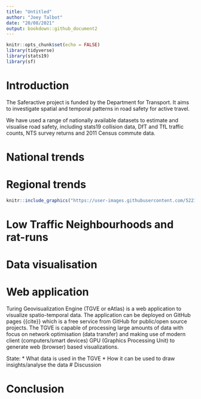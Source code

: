 ```yaml
---
title: "Untitled"
author: "Joey Talbot"
date: "20/08/2021"
output: bookdown::github_document2
---
```


```r
knitr::opts_chunk$set(echo = FALSE)
library(tidyverse)
library(stats19)
library(sf)
```

# Introduction

The Saferactive project is funded by the Department for Transport. 
It aims to investigate spatial and temporal patterns in road safety for active travel. 

We have used a range of nationally available datasets to estimate and visualise road safety, including stats19 collision data, DfT and TfL traffic counts, NTS survey returns and 2011 Census commute data.  


# National trends

# Regional trends

```r
knitr::include_graphics("https://user-images.githubusercontent.com/52210872/130223840-b976303f-aa59-48ad-9987-57c9947bf3cd.png")
```



# Low Traffic Neighbourhoods and rat-runs

# Data visualisation

# Web application

Turing Geovisualization Engine (TGVE or eAtlas) is a web application to visualize spatio-temporal data. The application can be deployed on GitHub pages {{cite}} which is a free service from GitHub for public/open source projects. The TGVE is capable of processing large amounts of data with focus on network optimisation (data transfer) and making use of modern client (computers/smart devices) GPU (Graphics Processing Unit) to generate web (browser) based visualizations.

State:
* What data is used in the TGVE
* How it can be used to draw insights/analyse the data
# Discussion

# Conclusion


